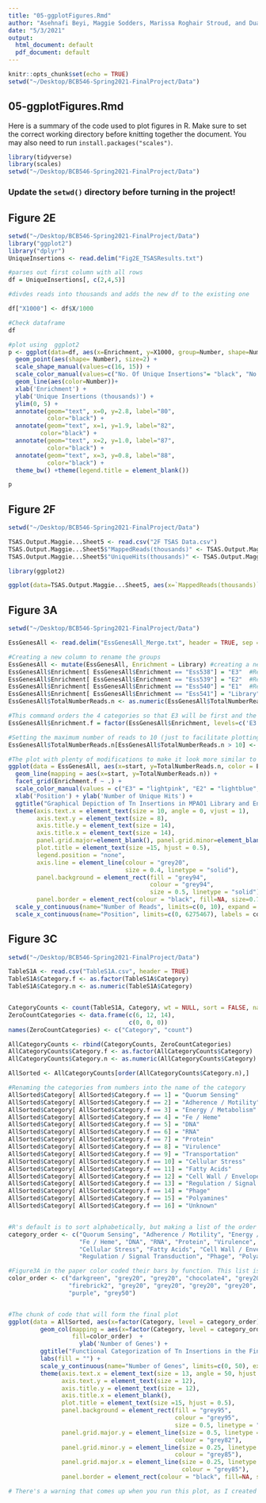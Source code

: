 ```yaml
---
title: "05-ggplotFigures.Rmd"
author: "Asehnafi Beyi, Maggie Sodders, Marissa Roghair Stroud, and Dua Vang"
date: "5/3/2021"
output:
  html_document: default
  pdf_document: default
---
```


```r
knitr::opts_chunk$set(echo = TRUE)
setwd("~/Desktop/BCB546-Spring2021-FinalProject/Data")

```

## 05-ggplotFigures.Rmd

Here is a summary of the code used to plot figures in R. Make sure to set the correct working directory before knitting together the document. You may also need to run `install.packages("scales")`. 

```r
library(tidyverse)
library(scales)
setwd("~/Desktop/BCB546-Spring2021-FinalProject/Data")
```

### Update the `setwd()` directory before turning in the project!


## Figure 2E

```r
setwd("~/Desktop/BCB546-Spring2021-FinalProject/Data")
library("ggplot2")
library("dplyr")
UniqueInsertions <- read.delim("Fig2E_TSASResults.txt")

#parses out first column with all rows
df = UniqueInsertions[, c(2,4,5)]

#divdes reads into thousands and adds the new df to the existing one

df["X1000"] <- df$X/1000

#Check dataframe
df

#plot using  ggplot2
p <- ggplot(data=df, aes(x=Enrichment, y=X1000, group=Number, shape=Number, color=Number)) +
  geom_point(aes(shape= Number), size=2) +
  scale_shape_manual(values=c(16, 15)) + 
  scale_color_manual(values=c("No. Of Unique Insertions"= "black", "No. Of Unique Insertions Within Genes" = "red")) +
  geom_line(aes(color=Number))+
  xlab('Enrichment') +
  ylab('Unique Insertions (thousands)') + 
  ylim(0, 5) + 
  annotate(geom="text", x=0, y=2.8, label="80",
           color="black") + 
  annotate(geom="text", x=1, y=1.9, label="82",
         color="black") + 
  annotate(geom="text", x=2, y=1.0, label="87",
           color="black") + 
  annotate(geom="text", x=3, y=0.8, label="88",
           color="black") + 
  theme_bw() +theme(legend.title = element_blank()) 

p

```

## Figure 2F

```r
setwd("~/Desktop/BCB546-Spring2021-FinalProject/Data")

TSAS.Output.Maggie...Sheet5 <- read.csv("2F TSAS Data.csv")
TSAS.Output.Maggie...Sheet5$"MappedReads(thousands)" <- TSAS.Output.Maggie...Sheet5$Mapped.Reads
TSAS.Output.Maggie...Sheet5$"UniqueHits(thousands)" <- TSAS.Output.Maggie...Sheet5$totaluniquehits

library(ggplot2)

ggplot(data=TSAS.Output.Maggie...Sheet5, aes(x=`MappedReads(thousands)`, y=`UniqueHits(thousands)`, group=1)) + geom_line() + geom_point() + ylim(0,5) + theme_bw() + theme(axis.line = element_line(colour = "black")) + theme(panel.border = element_blank(),panel.grid.major = element_blank(), panel.grid.minor = element_blank()) + scale_x_continuous(breaks=c(50,150,250,350,450))
```

## Figure 3A 

```r
setwd("~/Desktop/BCB546-Spring2021-FinalProject/Data")

EssGenesAll <- read.delim("EssGenesAll_Merge.txt", header = TRUE, sep = "\t")

#Creating a new column to rename the groups 
EssGenesAll <- mutate(EssGenesAll, Enrichment = Library) #creating a new column identical to "Library" 
EssGenesAll$Enrichment[ EssGenesAll$Enrichment == "Ess538"] = "E3"  #Replace Ess538 with "E3"
EssGenesAll$Enrichment[ EssGenesAll$Enrichment == "Ess539"] = "E2"  #Replace Ess539 with "E2"
EssGenesAll$Enrichment[ EssGenesAll$Enrichment == "Ess540"] = "E1"  #Replace Ess540 with "E1"
EssGenesAll$Enrichment[ EssGenesAll$Enrichment == "Ess541"] = "Library"  #Replace Ess541 with "Library"
EssGenesAll$TotalNumberReads.n <- as.numeric(EssGenesAll$TotalNumberReads)

#This command orders the 4 categories so that E3 will be first and the Library at the end
EssGenesAll$Enrichment.f = factor(EssGenesAll$Enrichment, levels=c('E3','E2','E1','Library'))

#Setting the maximum number of reads to 10 (just to facilitate plotting... some of these have >1000 reads and others only ~2)
EssGenesAll$TotalNumberReads.n[EssGenesAll$TotalNumberReads.n > 10] <- 10

#The plot with plenty of modifications to make it look more similar to the paper's
ggplot(data = EssGenesAll, aes(x=start, y=TotalNumberReads.n, color = Enrichment.f)) + 
  geom_line(mapping = aes(x=start, y=TotalNumberReads.n)) +
  facet_grid(Enrichment.f ~ .) +   
  scale_color_manual(values = c("E3" = "lightpink", "E2" = "lightblue", "E1" = "deeppink4", "Library" = "grey30")) + 
  xlab('Position') + ylab('Number of Unique Hits') +
  ggtitle("Graphical Depiction of Tn Insertions in MPAO1 Library and Enrichments") + 
  theme(axis.text.x = element_text(size = 10, angle = 0, vjust = 1),
        axis.text.y = element_text(size = 8), 
        axis.title.y = element_text(size = 14), 
        axis.title.x = element_text(size = 14),
        panel.grid.major=element_blank(), panel.grid.minor=element_blank(),
        plot.title = element_text(size =15, hjust = 0.5),
        legend.position = "none", 
        axis.line = element_line(colour = "grey20", 
                                 size = 0.4, linetype = "solid"),
        panel.background = element_rect(fill = "grey94",
                                        colour = "grey94",
                                        size = 0.5, linetype = "solid"),
        panel.border = element_rect(colour = "black", fill=NA, size=0.7)) + 
  scale_y_continuous(name="Number of Reads", limits=c(0, 10), expand = c(0.01, 0),breaks=c(0, 5, 10)) +
  scale_x_continuous(name="Position", limits=c(0, 6275467), labels = comma, expand = c(0.005, 0), breaks=c(0,1000000, 2000000, 3000000, 4000000, 5000000, 6000000))
```

## Figure 3C

```r
setwd("~/Desktop/BCB546-Spring2021-FinalProject/Data")

TableS1A <- read.csv("TableS1A.csv", header = TRUE)
TableS1A$Category.f <- as.factor(TableS1A$Category)
TableS1A$Category.n <- as.numeric(TableS1A$Category)


CategoryCounts <- count(TableS1A, Category, wt = NULL, sort = FALSE, name = "count")
ZeroCountCategories <- data.frame(c(6, 12, 14),
                                  c(0, 0, 0))
names(ZeroCountCategories) <- c("Category", "count")

AllCategoryCounts <- rbind(CategoryCounts, ZeroCountCategories)
AllCategoryCounts$Category.f <- as.factor(AllCategoryCounts$Category)
AllCategoryCounts$Category.n <- as.numeric(AllCategoryCounts$Category)

AllSorted <- AllCategoryCounts[order(AllCategoryCounts$Category.n),]

#Renaming the categories from numbers into the name of the category
AllSorted$Category[ AllSorted$Category.f == 1] = "Quorum Sensing"
AllSorted$Category[ AllSorted$Category.f == 2] = "Adherence / Motility"
AllSorted$Category[ AllSorted$Category.f == 3] = "Energy / Metabolism"
AllSorted$Category[ AllSorted$Category.f == 4] = "Fe / Heme"
AllSorted$Category[ AllSorted$Category.f == 5] = "DNA"
AllSorted$Category[ AllSorted$Category.f == 6] = "RNA"
AllSorted$Category[ AllSorted$Category.f == 7] = "Protein"
AllSorted$Category[ AllSorted$Category.f == 8] = "Virulence"
AllSorted$Category[ AllSorted$Category.f == 9] = "Transportation"
AllSorted$Category[ AllSorted$Category.f == 10] = "Cellular Stress"
AllSorted$Category[ AllSorted$Category.f == 11] = "Fatty Acids"
AllSorted$Category[ AllSorted$Category.f == 12] = "Cell Wall / Envelope"
AllSorted$Category[ AllSorted$Category.f == 13] = "Regulation / Signal Transduction"
AllSorted$Category[ AllSorted$Category.f == 14] = "Phage"
AllSorted$Category[ AllSorted$Category.f == 15] = "Polyamines"
AllSorted$Category[ AllSorted$Category.f == 16] = "Unknown"


#R's default is to sort alphabetically, but making a list of the order I want everything to be in will override that
category_order <- c("Quorum Sensing", "Adherence / Motility", "Energy / Metabolism", 
                    "Fe / Heme", "DNA", "RNA", "Protein", "Virulence", "Transportation",
                    "Cellular Stress", "Fatty Acids", "Cell Wall / Envelope",
                    "Regulation / Signal Transduction", "Phage", "Polyamines", "Unknown")

#Figure3A in the paper color coded their bars by function. This list is each of these colors in the order the categories will be in
color_order <- c("darkgreen", "grey20", "grey20", "chocolate4", "grey20", "grey20", "grey20", 
                 "firebrick2", "grey20", "grey20", "grey20", "grey20", "grey20", "grey20", 
                 "purple", "grey50")


#The chunk of code that will form the final plot
ggplot(data = AllSorted, aes(x=factor(Category, level = category_order), y=count)) + 
         geom_col(mapping = aes(x=factor(Category, level = category_order), y=count), 
                  fill=color_order)  + 
                    ylab('Number of Genes') +
         ggtitle("Functional Categorization of Tn Insertions in the Final E3 Dataset") + 
         labs(fill = "") + 
         scale_y_continuous(name="Number of Genes", limits=c(0, 50), expand = c(0, 0)) +
         theme(axis.text.x = element_text(size = 13, angle = 50, hjust = 1, color=color_order),
               axis.text.y = element_text(size = 12), 
               axis.title.y = element_text(size = 12), 
               axis.title.x = element_blank(),
               plot.title = element_text(size =15, hjust = 0.5),
               panel.background = element_rect(fill = "grey95",
                                               colour = "grey95",
                                               size = 0.5, linetype = "solid"),
               panel.grid.major.y = element_line(size = 0.5, linetype = 'solid',
                                               colour = "grey82"), 
               panel.grid.minor.y = element_line(size = 0.25, linetype = 'solid',
                                               colour = "grey85"),
               panel.grid.major.x = element_line(size = 0.25, linetype = 'solid',
                                                 colour = "grey85"),
               panel.border = element_rect(colour = "black", fill=NA, size=0.7))

# There's a warning that comes up when you run this plot, as I created a vector for coloring the text on the x-axis. If that causes problems in your version of R, delete "color=color_order" from the axis.test.x line and it should run just fine.
```




